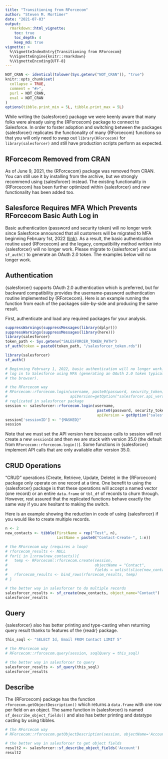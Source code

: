 ```yaml
---
title: "Transitioning from RForcecom"
author: "Steven M. Mortimer"
date: "2021-07-03"
output:
  rmarkdown::html_vignette:
    toc: true
    toc_depth: 4
    keep_md: true
vignette: >
  %\VignetteIndexEntry{Transitioning from RForcecom}
  %\VignetteEngine{knitr::rmarkdown}
  %\VignetteEncoding{UTF-8}
---
```


```r
NOT_CRAN <- identical(tolower(Sys.getenv("NOT_CRAN")), "true")
knitr::opts_chunk$set(
  collapse = TRUE,
  comment = "#>",
  purl = NOT_CRAN,
  eval = NOT_CRAN
)
options(tibble.print_min = 5L, tibble.print_max = 5L)
```

While writing the {salesforcer} package we were keenly aware that many folks 
were already using the {RForcecom} package to connect to Salesforce. In order 
to foster adoption and switching between the packages {salesforcer} replicates 
the functionality of many {RForcecom} functions so that you will only need to swap 
out `library(RForcecom)` for `library(salesforcer)` and still have 
production scripts perform as expected.

## RForcecom Removed from CRAN

As of June 9, 2021, the {RForcecom} package was removed from CRAN. You can still 
use it by installing from the archive, but we strongly recommend using 
{salesforcer} instead. The existing functionality in {RForcecom} has been further 
optimized within {salesforcer} and new functionality has been added too.

## Salesforce Requires MFA Which Prevents RForcecom Basic Auth Log in

Basic authentication (password and security token) will no longer work since
Salesforce announced that all customers will be migrated to MFA beginning
February 1st, 2022
([link](https://admin.salesforce.com/blog/2021/everything-admins-need-to-know-about-the-mfa-requirement)).
As a result, the basic authentication routine used {RForcecom} and the legacy, 
compatibility method written into {salesforcer} will no longer work. Please migrate
to {salesforcer} and use `sf_auth()` to generate an OAuth 2.0 token. The examples
below will no longer work.

## Authentication

{salesforcer} supports OAuth 2.0 authentication which is preferred, but for 
backward compatibility provides the username-password authentication routine 
implemented by {RForcecom}. Here is an example running the function from 
each of the packages side-by-side and producing the same result.

First, authenticate and load any required packages for your analysis.

```r
suppressWarnings(suppressMessages(library(dplyr)))
suppressWarnings(suppressMessages(library(here)))
library(salesforcer)
token_path <- Sys.getenv("SALESFORCER_TOKEN_PATH")
sf_auth(token = paste0(token_path, "/salesforcer_token.rds"))
```

```r
library(salesforcer)
sf_auth()
```

```r

# Beginning February 1, 2022, basic authentication will no longer work. You must
# log in to Salesforce using MFA (generating an OAuth 2.0 token typically from 
# the browser).

# the RForcecom way
# RForcecom::rforcecom.login(username, paste0(password, security_token), 
#                            apiVersion=getOption("salesforcer.api_version"))
# replicated in salesforcer package
session <- salesforcer::rforcecom.login(username, 
                                         paste0(password, security_token), 
                                         apiVersion = getOption("salesforcer.api_version"))
session['sessionID'] <- "{MASKED}"
session
```

Note that we must set the API version here because calls to session will not
create a new `sessionId` and then we are stuck with version 35.0 (the default from
`RForcecom::rforcecom.login()`). Some functions in {salesforcer} implement API
calls that are only available after version 35.0.

## CRUD Operations

"CRUD" operations (Create, Retrieve, Update, Delete) in the {RForcecom} package
only operate on one record at a time. One benefit to using the {salesforcer}
package is that these operations will accept a named vector (one record) or an
entire `data.frame` or `tbl_df` of records to churn through. However, rest
assured that the replicated functions behave exactly the same way if you are
hesitant to making the switch.

Here is an example showing the reduction in code of using {salesforcer} if you 
would like to create multiple records.

```r
n <- 2
new_contacts <- tibble(FirstName = rep("Test", n),
                       LastName = paste0("Contact-Create-", 1:n))

# the RForcecom way (requires a loop)
# rforcecom_results <- NULL
# for(i in 1:nrow(new_contacts)){
#   temp <- RForcecom::rforcecom.create(session, 
#                                       objectName = "Contact", 
#                                       fields = unlist(slice(new_contacts,i)))
#   rforcecom_results <- bind_rows(rforcecom_results, temp)
# }

# the better way in salesforcer to do multiple records
salesforcer_results <- sf_create(new_contacts, object_name="Contact")
salesforcer_results
```

## Query

{salesforcer} also has better printing and type-casting when returning query
result thanks to features of the {readr} package.

```r
this_soql <- "SELECT Id, Email FROM Contact LIMIT 5"

# the RForcecom way
# RForcecom::rforcecom.query(session, soqlQuery = this_soql)

# the better way in salesforcer to query
salesforcer_results <- sf_query(this_soql)
salesforcer_results
```

## Describe

The {RForcecom} package has the function `rforcecom.getObjectDescription()`
which returns a `data.frame` with one row per field on an object. The same
function in {salesforcer} is named `sf_describe_object_fields()` and also has
better printing and datatype casting by using tibbles.

```r
# the RForcecom way
# RForcecom::rforcecom.getObjectDescription(session, objectName='Account')

# the better way in salesforcer to get object fields
result2 <- salesforcer::sf_describe_object_fields('Account')
result2
```
